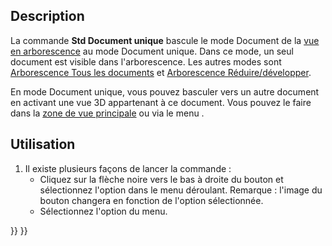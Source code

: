 <languages/>

{{Docnav/fr
|[[Std_TreeRecordSelection/fr|Arborescence Enregistrer la sélection]]
|[[Std_TreeMultiDocument/fr|Arborescence Tous les documents]]
|[[Std_View_Menu/fr|Menu Affichage]]
|IconL=Std_TreeRecordSelection.svg
|IconR=Std_TreeMultiDocument.svg
|IconC=Freecad.svg
}}

{{GuiCommand/fr
|Name=Std TreeSingleDocument
|Name/fr=Std Arborescence Document unique
|MenuLocation=Affichage → Actions dans l'arborescence → Afficher un seul document
|Workbenches=Tous
|Version=0.19
|SeeAlso=[[Std_TreeMultiDocument/fr|Std Arborescence Tous les documents]], [[Std_TreeCollapseDocument/fr|Std Arborescence Réduire/développer]]
}}

==Description==

La commande '''Std Document unique''' bascule le mode Document de la [[Tree_view/fr|vue en arborescence]] au mode Document unique.  Dans ce mode, un seul document est visible dans l'arborescence. Les autres modes sont [[Std_TreeMultiDocument/fr|Arborescence Tous les documents]] et [[Std_TreeCollapseDocument/fr|Arborescence Réduire/développer]].

En mode Document unique, vous pouvez basculer vers un autre document en activant une vue 3D appartenant à ce document. Vous pouvez le faire dans la [[Main_view_area/fr|zone de vue principale]] ou via le menu {{MenuCommand|Fenêtre}} .

<span id="Usage"></span>
==Utilisation==

# Il existe plusieurs façons de lancer la commande :
#* Cliquez sur la flèche noire vers le bas à droite du bouton {{Button|[[Image:Std_TreeSyncView.svg|16px]]}} et sélectionnez l'option {{MenuCommand|Afficher un seul document}} dans le menu déroulant. Remarque : l'image du bouton changera en fonction de l'option sélectionnée.
#* Sélectionnez l'option {{MenuCommand|Affichage → Actions dans l'arborescence → Afficher un seul document}} du menu.


{{Docnav/fr
|[[Std_TreeRecordSelection/fr|Arborescence Enregistrer la sélection]]
|[[Std_TreeMultiDocument/fr|Arborescence Tous les documents]]
|[[Std_View_Menu/fr|Menu Affichage]]
|IconL=Std_TreeRecordSelection.svg
|IconR=Std_TreeMultiDocument.svg
|IconC=Freecad.svg
}}

{{Std_Base_navi{{#translation:}}}}
{{Userdocnavi{{#translation:}}}}